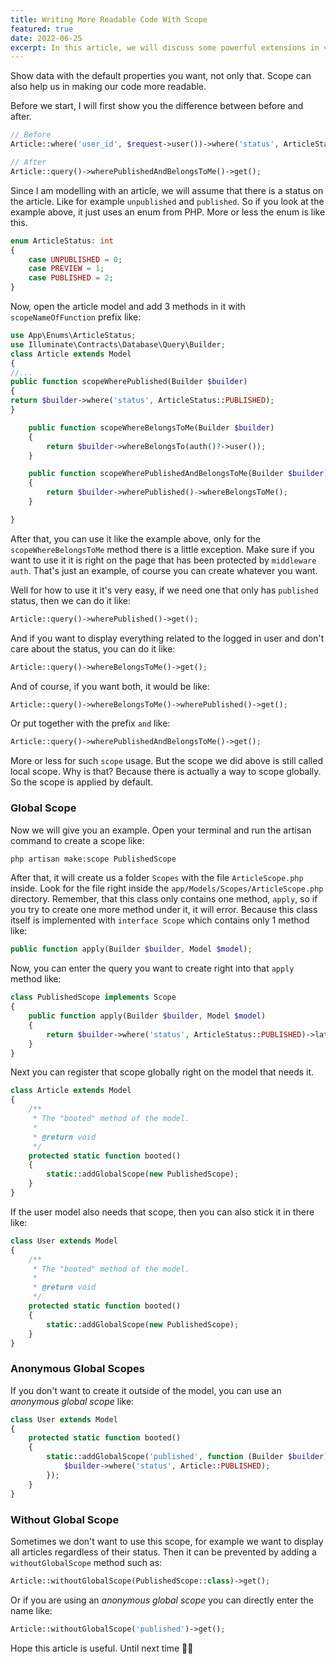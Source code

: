 ```yaml
---
title: Writing More Readable Code With Scope
featured: true
date: 2022-06-25
excerpt: In this article, we will discuss some powerful extensions in visual studio code.
---
```


Show data with the default properties you want, not only that. Scope can also help us in making our code more readable.

Before we start, I will first show you the difference between before and after.

```php
// Before
Article::where('user_id', $request->user())->where('status', ArticleStatus::PUBLISHED)->get();

// After
Article::query()->wherePublishedAndBelongsToMe()->get();
```

Since I am modelling with an article, we will assume that there is a status on the article. Like for example `unpublished` and `published`. So if you look at the example above, it just uses an enum from PHP. More or less the enum is like this.

```php
enum ArticleStatus: int
{
    case UNPUBLISHED = 0;
    case PREVIEW = 1;
    case PUBLISHED = 2;
}
```

Now, open the article model and add 3 methods in it with `scopeNameOfFunction` prefix like:

```php
use App\Enums\ArticleStatus;
use Illuminate\Contracts\Database\Query\Builder;
class Article extends Model
{
//...
public function scopeWherePublished(Builder $builder)
{
return $builder->where('status', ArticleStatus::PUBLISHED);
}

    public function scopeWhereBelongsToMe(Builder $builder)
    {
        return $builder->whereBelongsTo(auth()?->user());
    }

    public function scopeWherePublishedAndBelongsToMe(Builder $builder)
    {
        return $builder->wherePublished()->whereBelongsToMe();
    }

}

```

After that, you can use it like the example above, only for the `scopeWhereBelongsToMe` method there is a little exception. Make sure if you want to use it it is right on the page that has been protected by `middleware auth`. That's just an example, of course you can create whatever you want.

Well for how to use it it's very easy, if we need one that only has `published` status, then we can do it like:

```php
Article::query()->wherePublished()->get();
```

And if you want to display everything related to the logged in user and don't care about the status, you can do it like:

```php
Article::query()->whereBelongsToMe()->get();
```

And of course, if you want both, it would be like:

```php
Article::query()->whereBelongsToMe()->wherePublished()->get();
```

Or put together with the prefix `and` like:

```php
Article::query()->wherePublishedAndBelongsToMe()->get();
```

More or less for such `scope` usage. But the scope we did above is still called local scope. Why is that? Because there is actually a way to scope globally. So the scope is applied by default.

### Global Scope

Now we will give you an example. Open your terminal and run the artisan command to create a scope like:

```bash
php artisan make:scope PublishedScope
```

After that, it will create us a folder `Scopes` with the file `ArticleScope.php` inside. Look for the file right inside the `app/Models/Scopes/ArticleScope.php` directory. Remember, that this class only contains one method, `apply`, so if you try to create one more method under it, it will error. Because this class itself is implemented with `interface Scope` which contains only 1 method like:

```php
public function apply(Builder $builder, Model $model);
```

Now, you can enter the query you want to create right into that `apply` method like:

```php
class PublishedScope implements Scope
{
    public function apply(Builder $builder, Model $model)
    {
        return $builder->where('status', ArticleStatus::PUBLISHED)->latest();
    }
}
```

Next you can register that scope globally right on the model that needs it.

```php
class Article extends Model
{
    /**
     * The "booted" method of the model.
     *
     * @return void
     */
    protected static function booted()
    {
        static::addGlobalScope(new PublishedScope);
    }
}
```

If the user model also needs that scope, then you can also stick it in there like:

```php
class User extends Model
{
    /**
     * The "booted" method of the model.
     *
     * @return void
     */
    protected static function booted()
    {
        static::addGlobalScope(new PublishedScope);
    }
}
```

### Anonymous Global Scopes

If you don't want to create it outside of the model, you can use an _anonymous global scope_ like:

```php
class User extends Model
{
    protected static function booted()
    {
        static::addGlobalScope('published', function (Builder $builder) {
            $builder->where('status', Article::PUBLISHED);
        });
    }
}

```

### Without Global Scope

Sometimes we don't want to use this scope, for example we want to display all articles regardless of their status. Then it can be prevented by adding a `withoutGlobalScope` method such as:

```php
Article::withoutGlobalScope(PublishedScope::class)->get();
```

Or if you are using an _anonymous global scope_ you can directly enter the name like:

```php
Article::withoutGlobalScope('published')->get();
```

Hope this article is useful. Until next time 👋🏻
